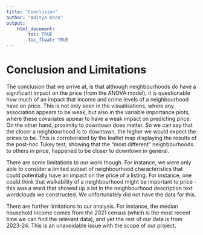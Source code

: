 ```yaml
---
title: "Conclusion"
author: "Aditya Khan"
output: 
    html_document:
        toc: TRUE
        toc_float: TRUE
---
```


# Conclusion and Limitations

The conclusion that we arrive at, is that although neighbourhoods do have a significant impact on the price (from the ANOVA model), it is questionable how much of an impact that income and crime levels of a neighbourhood have on price. This is not only seen in the visualisations, where any association appears to be weak, but also in the variable importance plots, where these covariates appear to have a weak impact on predicting price. On the other hand, proximity to downtown does matter. So we can say that the closer a neighbourhood is to downtown, the higher we would expect the prices to be. This is corroborated by the leaflet map displaying the results of the post-hoc Tukey test, showing that the "most different" neighbourhoods to others in price, happened to be closer to downtown in general.

There are some limitations to our work though. For instance, we were only able to consider a limited subset of neighbourhood characteristics that could potentially have an impact on the price of a listing. For instance, one could think that walkability of a neighbourhood might be important to price - this was a word that showed up a lot in the neighbourhood description text wordclouds we constructed. We unfortunately did not have the data for this. 

There are further limitations to our analysis. For instance, the median household income comes from the 2021 census (which is the most recent time we can find the relevant data), and yet the rest of our data is from 2023-24. This is an unavoidable issue with the scope of our project.
